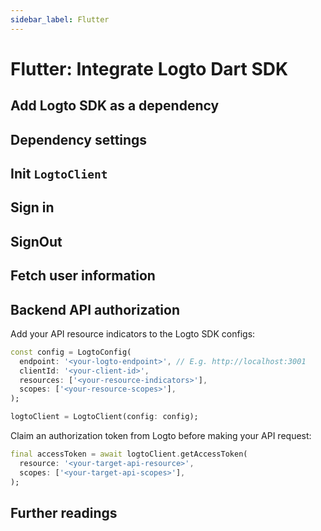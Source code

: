```yaml
---
sidebar_label: Flutter
---
```



# Flutter: Integrate Logto Dart SDK

<AppNote type="Native app" />

## Add Logto SDK as a dependency

<AddSdk />

## Dependency settings

<Dependency />

## Init `LogtoClient`

<InitClient />

## Sign in

<ImplementSignIn />

## SignOut

<ImplementSignOut />

## Fetch user information

<FetchUserInformation apiCodeFragment="logtoClient.getUserInfo()" />

## Backend API authorization

Add your API resource indicators to the Logto SDK configs:

```dart
const config = LogtoConfig(
  endpoint: '<your-logto-endpoint>', // E.g. http://localhost:3001
  clientId: '<your-client-id>',
  resources: ['<your-resource-indicators>'],
  scopes: ['<your-resource-scopes>'],
);

logtoClient = LogtoClient(config: config);
```

Claim an authorization token from Logto before making your API request:

```dart
final accessToken = await logtoClient.getAccessToken(
  resource: '<your-target-api-resource>',
  scopes: ['<your-target-api-scopes>'],
);
```

<ApplyAuthorizationToken />

## Further readings

<FurtherReadings />
